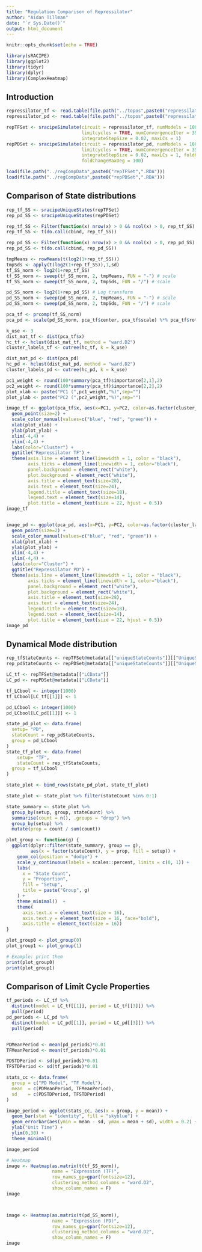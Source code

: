 ```yaml
---
title: "Regulation Comparison of Repressilator"
author: "Aidan Tillman"
date: "`r Sys.Date()`"
output: html_document
---
```


```r
knitr::opts_chunk$set(echo = TRUE)
```

```r
library(sRACIPE)
library(ggplot2)
library(tidyr)
library(dplyr)
library(ComplexHeatmap)
```

## Introduction

```r
repressilator_tf <- read.table(file.path("../topos",paste0("repressilator_tf",".tpo")), header=T)
repressilator_pd <- read.table(file.path("../topos",paste0("repressilator_pd",".tpo")), header=T)
```


```r
repTFSet <- sracipeSimulate(circuit = repressilator_tf, numModels = 1000, nIC = 200,
                            limitcycles = TRUE, numConvergenceIter = 35, 
                            integrateStepSize = 0.02, maxLCs = 1)
repPDSet <- sracipeSimulate(circuit = repressilator_pd, numModels = 1000, nIC = 200,
                            limitcycles = TRUE, numConvergenceIter = 35, 
                            integrateStepSize = 0.02, maxLCs = 1, foldChangeMinDeg = 1,
                            foldChangeMaxDeg = 100)
```

```r
load(file.path("../regCompData",paste0("repTFSet",".RDA")))
load(file.path("../regCompData",paste0("repPDSet",".RDA")))

```

## Comparison of State distributions

```r
rep_tf_SS <- sracipeUniqueStates(repTFSet)
rep_pd_SS <- sracipeUniqueStates(repPDSet)
```


```r
rep_tf_SS <- Filter(function(x) nrow(x) > 0 && ncol(x) > 0, rep_tf_SS)
rep_tf_SS <- t(do.call(cbind, rep_tf_SS))

rep_pd_SS <- Filter(function(x) nrow(x) > 0 && ncol(x) > 0, rep_pd_SS)
rep_pd_SS <- t(do.call(cbind, rep_pd_SS))
```


```r
tmpMeans <- rowMeans(t(log2(1+rep_tf_SS)))
tmpSds <- apply(t(log2(1+rep_tf_SS)),1,sd)
tf_SS_norm <- log2(1+rep_tf_SS)
tf_SS_norm <- sweep(tf_SS_norm, 2, tmpMeans, FUN = "-") # scale
tf_SS_norm <- sweep(tf_SS_norm, 2, tmpSds, FUN = "/") # scale

pd_SS_norm <- log2(1+rep_pd_SS) # Log transform
pd_SS_norm <- sweep(pd_SS_norm, 2, tmpMeans, FUN = "-") # scale
pd_SS_norm <- sweep(pd_SS_norm, 2, tmpSds, FUN = "/") # scale
```


```r
pca_tf <- prcomp(tf_SS_norm)
pca_pd <- scale(pd_SS_norm, pca_tf$center, pca_tf$scale) %*% pca_tf$rotation
```

```r
k_use <- 3
dist_mat_tf <- dist(pca_tf$x)
hc_tf <- hclust(dist_mat_tf, method = "ward.D2")
cluster_labels_tf <- cutree(hc_tf, k = k_use)

dist_mat_pd <- dist(pca_pd)
hc_pd <- hclust(dist_mat_pd, method = "ward.D2")
cluster_labels_pd <- cutree(hc_pd, k = k_use)

```

```r
pc1_weight <- round(100*summary(pca_tf)$importance[2,1],2)
pc2_weight <- round(100*summary(pca_tf)$importance[2,2],2)
plot_xlab <- paste("PC1 (",pc1_weight,"%)",sep="")
plot_ylab <- paste("PC2 (",pc2_weight,"%)",sep="")

image_tf <- ggplot(pca_tf$x, aes(x=PC1, y=PC2, color=as.factor(cluster_labels_tf))) +
  geom_point(size=2) +
  scale_color_manual(values=c("blue", "red", "green")) +
  xlab(plot_xlab) +
  ylab(plot_ylab) +
  xlim(-4,4) + 
  ylim(-4,4) +
  labs(color="Cluster") + 
  ggtitle("Repressilator TF") +
  theme(axis.line = element_line(linewidth = 1, color = "black"), 
        axis.ticks = element_line(linewidth = 1, color="black"),
        panel.background = element_rect("white"),
        plot.background = element_rect("white"),
        axis.title = element_text(size=28),
        axis.text = element_text(size=24),
        legend.title = element_text(size=18),
        legend.text = element_text(size=14),
        plot.title = element_text(size = 22, hjust = 0.5))
image_tf


image_pd <- ggplot(pca_pd, aes(x=PC1, y=PC2, color=as.factor(cluster_labels_pd))) +
  geom_point(size=2) +
  scale_color_manual(values=c("blue", "red", "green")) +
  xlab(plot_xlab) +
  ylab(plot_ylab) +
  xlim(-4,4) + 
  ylim(-4,4) +
  labs(color="Cluster") + 
  ggtitle("Repressilator PD") +
  theme(axis.line = element_line(linewidth = 1, color = "black"), 
        axis.ticks = element_line(linewidth = 1, color="black"),
        panel.background = element_rect("white"),
        plot.background = element_rect("white"),
        axis.title = element_text(size=28),
        axis.text = element_text(size=24),
        legend.title = element_text(size=18),
        legend.text = element_text(size=14),
        plot.title = element_text(size = 22, hjust = 0.5))
image_pd
```

## Dynamical Mode distribution

```r

rep_tfStateCounts <- repTFSet@metadata[["uniqueStateCounts"]][["UniqueStableStateNo"]]
rep_pdStateCounts <- repPDSet@metadata[["uniqueStateCounts"]][["UniqueStableStateNo"]]

LC_tf <- repTFSet@metadata[["LCData"]]
LC_pd <- repPDSet@metadata[["LCData"]]

tf_LCbool <- integer(1000)
tf_LCbool[LC_tf[[1]]] <- 1

pd_LCbool <- integer(1000)
pd_LCbool[LC_pd[[1]]] <- 1
```

```r


state_pd_plot <- data.frame(
  setup= "PD",
  stateCount = rep_pdStateCounts,
  group = pd_LCbool
)
state_tf_plot <- data.frame(
    setup= "TF",
    stateCount = rep_tfStateCounts,
  group = tf_LCbool
)

state_plot <- bind_rows(state_pd_plot, state_tf_plot)

state_plot <- state_plot %>% filter(stateCount %in% 0:1)

state_summary <- state_plot %>%
  group_by(setup, group, stateCount) %>%
  summarise(count = n(), .groups = "drop") %>%
  group_by(setup) %>%
  mutate(prop = count / sum(count))

plot_group <- function(g) {
  ggplot(dplyr::filter(state_summary, group == g),
         aes(x = factor(stateCount), y = prop, fill = setup)) +
    geom_col(position = "dodge") +
    scale_y_continuous(labels = scales::percent, limits = c(0, 1)) +
    labs(
      x = "State Count",
      y = "Proportion",
      fill = "Setup",
      title = paste("Group", g)
    ) +
    theme_minimal()  +
    theme(
      axis.text.x = element_text(size = 16),
      axis.text.y = element_text(size = 16, face="bold"),
      axis.title = element_text(size = 16))
}

plot_group0 <- plot_group(0)
plot_group1 <- plot_group(1)

# Example: print them
print(plot_group0)
print(plot_group1)

```


## Comparison of Limit Cycle Properties


```r

tf_periods <- LC_tf %>%
  distinct(model = LC_tf[[1]], period = LC_tf[[3]]) %>%
  pull(period)
pd_periods <- LC_pd %>%
  distinct(model = LC_pd[[1]], period = LC_pd[[3]]) %>%
  pull(period)


PDMeanPeriod <- mean(pd_periods)*0.01
TFMeanPeriod <- mean(tf_periods)*0.01

PDSTDPeriod <- sd(pd_periods)*0.01
TFSTDPeriod <- sd(tf_periods)*0.01

stats_cc <- data.frame(
  group = c("PD Model", "TF Model"),
  mean  = c(PDMeanPeriod, TFMeanPeriod),
  sd    = c(PDSTDPeriod, TFSTDPeriod)
)

image_period <- ggplot(stats_cc, aes(x = group, y = mean)) +
  geom_bar(stat = "identity", fill = "skyblue") +
  geom_errorbar(aes(ymin = mean - sd, ymax = mean + sd), width = 0.2) +
  ylab("Unit Time") +
  ylim(0,30) +
  theme_minimal()

image_period

```

```r
# Heatmap
image <- Heatmap(as.matrix(t(tf_SS_norm)), 
                 name = "Expression (TF)", 
                 row_names_gp=gpar(fontsize=12),
                 clustering_method_columns = "ward.D2",
                 show_column_names = F)
image



image <- Heatmap(as.matrix(t(pd_SS_norm)), 
                 name = "Expression (PD)",
                 row_names_gp=gpar(fontsize=12),
                 clustering_method_columns = "ward.D2",
                 show_column_names = F)
image
  

```


